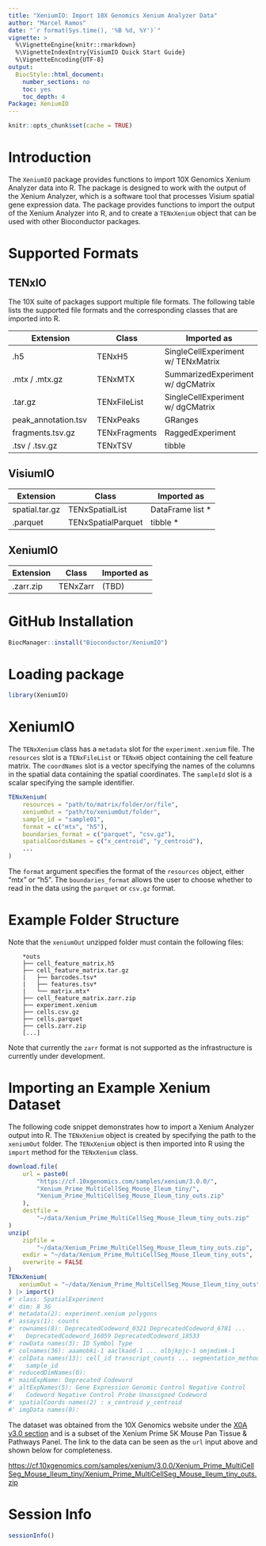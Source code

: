 ```yaml
---
title: "XeniumIO: Import 10X Genomics Xenium Analyzer Data"
author: "Marcel Ramos"
date: "`r format(Sys.time(), '%B %d, %Y')`"
vignette: >
  %\VignetteEngine{knitr::rmarkdown}
  %\VignetteIndexEntry{VisiumIO Quick Start Guide}
  %\VignetteEncoding{UTF-8}
output:
  BiocStyle::html_document:
    number_sections: no
    toc: yes
    toc_depth: 4
Package: XeniumIO
---
```


```r
knitr::opts_chunk$set(cache = TRUE)
```

# Introduction

The `XeniumIO` package provides functions to import 10X Genomics Xenium Analyzer
data into R. The package is designed to work with the output of the Xenium
Analyzer, which is a software tool that processes Visium spatial gene expression
data. The package provides functions to import the output of the Xenium Analyzer
into R, and to create a `TENxXenium` object that can be used with other
Bioconductor packages.

# Supported Formats

## TENxIO

The 10X suite of packages support multiple file formats. The following table
lists the supported file formats and the corresponding classes that are imported
into R.

| **Extension**       | **Class**     | **Imported as**      |
|---------------------|---------------|----------------------|
| .h5                 | TENxH5        | SingleCellExperiment w/ TENxMatrix |
| .mtx / .mtx.gz      | TENxMTX       | SummarizedExperiment w/ dgCMatrix |
| .tar.gz             | TENxFileList  | SingleCellExperiment w/ dgCMatrix |
| peak_annotation.tsv | TENxPeaks     | GRanges              |
| fragments.tsv.gz    | TENxFragments | RaggedExperiment     |
| .tsv / .tsv.gz      | TENxTSV       | tibble               |

## VisiumIO

| **Extension**       | **Class**     | **Imported as**      |
|---------------------|---------------|----------------------|
| spatial.tar.gz      | TENxSpatialList | DataFrame list *   |
| .parquet            | TENxSpatialParquet | tibble *        |

## XeniumIO

| **Extension**       | **Class**     | **Imported as**      |
|---------------------|---------------|----------------------|
| .zarr.zip           | TENxZarr      | (TBD)                |

# GitHub Installation

```r
BiocManager::install("Bioconductor/XeniumIO")
```

# Loading package

```r
library(XeniumIO)
```

# XeniumIO

The `TENxXenium` class has a `metadata` slot for the `experiment.xenium` file.
The `resources` slot is a `TENxFileList` or `TENxH5` object containing the cell
feature matrix. The `coordNames` slot is a vector specifying the names of the
columns in the spatial data containing the spatial coordinates. The `sampleId`
slot is a scalar specifying the sample identifier.

```r
TENxXenium(
    resources = "path/to/matrix/folder/or/file",
    xeniumOut = "path/to/xeniumOut/folder",
    sample_id = "sample01",
    format = c("mtx", "h5"),
    boundaries_format = c("parquet", "csv.gz"),
    spatialCoordsNames = c("x_centroid", "y_centroid"),
    ...
)
```

The `format` argument specifies the format of the `resources` object, either
"mtx" or "h5". The `boundaries_format` allows the user to choose whether to
read in the data using the `parquet` or `csv.gz` format.

# Example Folder Structure

Note that the `xeniumOut` unzipped folder must contain the following files:

```
    *outs
    ├── cell_feature_matrix.h5
    ├── cell_feature_matrix.tar.gz
    |   ├── barcodes.tsv*
    |   ├── features.tsv*
    |   └── matrix.mtx*
    ├── cell_feature_matrix.zarr.zip
    ├── experiment.xenium
    ├── cells.csv.gz
    ├── cells.parquet
    ├── cells.zarr.zip
    [...]
```

Note that currently the `zarr` format is not supported as the infrastructure is
currently under development.

# Importing an Example Xenium Dataset

The following code snippet demonstrates how to import a Xenium Analyzer output
into R. The `TENxXenium` object is created by specifying the path to the
`xeniumOut` folder. The `TENxXenium` object is then imported into R using the
`import` method for the `TENxXenium` class.

```r
download.file(
    url = paste0(
        "https://cf.10xgenomics.com/samples/xenium/3.0.0/",
        "Xenium_Prime_MultiCellSeg_Mouse_Ileum_tiny/",
        "Xenium_Prime_MultiCellSeg_Mouse_Ileum_tiny_outs.zip"
    ),
    destfile =
        "~/data/Xenium_Prime_MultiCellSeg_Mouse_Ileum_tiny_outs.zip"
)
unzip(
    zipfile =
        "~/data/Xenium_Prime_MultiCellSeg_Mouse_Ileum_tiny_outs.zip",
    exdir = "~/data/Xenium_Prime_MultiCellSeg_Mouse_Ileum_tiny_outs",
    overwrite = FALSE
)
TENxXenium(
   xeniumOut = "~/data/Xenium_Prime_MultiCellSeg_Mouse_Ileum_tiny_outs"
) |> import()
#' class: SpatialExperiment 
#' dim: 8 36 
#' metadata(2): experiment.xenium polygons
#' assays(1): counts
#' rownames(8): DeprecatedCodeword_0321 DeprecatedCodeword_6781 ...
#'   DeprecatedCodeword_16059 DeprecatedCodeword_18533
#' rowData names(3): ID Symbol Type
#' colnames(36): aaamobki-1 aaclkaod-1 ... olbjkpjc-1 omjmdimk-1
#' colData names(13): cell_id transcript_counts ... segmentation_method
#'   sample_id
#' reducedDimNames(0):
#' mainExpName: Deprecated Codeword
#' altExpNames(5): Gene Expression Genomic Control Negative Control
#'   Codeword Negative Control Probe Unassigned Codeword
#' spatialCoords names(2) : x_centroid y_centroid
#' imgData names(0):
```

The dataset was obtained from the 10X Genomics website under the
[X0A v3.0 section](https://www.10xgenomics.com/support/software/xenium-onboard-analysis/latest/resources/xenium-example-data#test-data-v3-0)
and is a subset of the Xenium Prime 5K Mouse Pan Tissue & Pathways Panel.
The link to the data can be seen as the `url` input above and shown below for
completeness.

<https://cf.10xgenomics.com/samples/xenium/3.0.0/Xenium_Prime_MultiCellSeg_Mouse_Ileum_tiny/Xenium_Prime_MultiCellSeg_Mouse_Ileum_tiny_outs.zip>

# Session Info

```r
sessionInfo()
```
